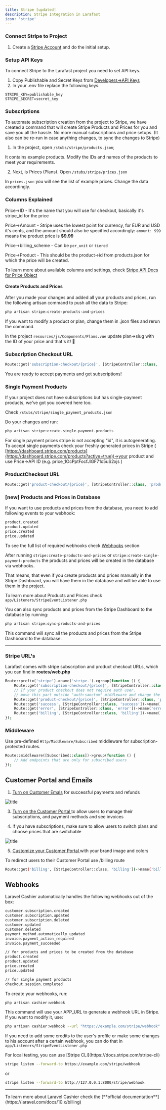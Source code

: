 ```yaml
---
title: Stripe [updated]
description: Stripe Integration in Larafast
icon: 'stripe'
---
```


### Connect Stripe to Project

1. Create a [Stripe Account](https://stripe.com/) and do the initial setup.

### Setup API Keys

To connect Stripe to the Larafast project you need to set API keys.&#x20;

1. Copy Publishable and Secret Keys from [Developers->API Keys](https://dashboard.stripe.com/apikeys)
2. In your .env file replace the following keys

```dotenv .env
STRIPE_KEY=publishable_key
STRIPE_SECRET=secret_key
```

### Subscriptions

To automate subscription creation from the project to Stripe, we have created a command that will create Stripe Products and Prices for you and save you all the hassle. No more manual subscriptions and price setups. (It also can be re-run in case anything changes, to sync the changes to Stripe)

1. In the project, open `/stubs/stripe/products.json`;

It contains example products. Modify the IDs and names of the products to meet your requirements.

2. Next, is Prices (Plans). Open `/stubs/stripe/prices.json`

In `prices.json` you will see the list of example prices. Change the data accordingly.

### Columns Explained

Price->ID - It's the name that you will use for checkout, basically it's stripe\_id for the price

Price->Amount - Stripe uses the lowest point for currency, for EUR and USD it's cents, and the amount should also be specified accordingly: `amount: 999` means the product price is **$9.99**

Price->billing\_scheme - Can be `per_unit` or `tiered`

Price->Product - This should be the product->id from products.json for which the price will be created.

To learn more about available columns and settings, check [Stripe API Docs for Price Object](https://docs.stripe.com/api/prices/create)

#### Create Products and Prices

After you made your changes and added all your products and prices, run the following artisan command to push all the data to Stripe:

```bash
php artisan stripe:create-products-and-prices
```

If you want to modify a product or plan, change them in .json files and rerun the command.

In the project `resources/js/Components/Plans.vue` update plan->slug with the ID of your price and that's it! :rocket:

### Subscription Checkout URL

```php web.php
Route::get('subscription-checkout/{price}', [StripeController::class, 'subscriptionCheckout'])->name('subscription.checkout');
```

You are ready to accept payments and get subscriptions!

### Single Payment Products

If your project does not have subscriptions but has single-payment products, we've got you covered here too.&#x20;

Check `/stubs/stripe/single_payment_products.json`

Do your changes and run:

```bash
php artisan stripe:create-single-payment-products
```

For single payment prices stripe is not accepting "id", it is autogenerating. To accept single payments check your freshly generated prices in Stripe ( [https://dashboard.stripe.com/products](https://dashboard.stripe.com/products?active=true))->your product and use Price->API ID (e.g. price\_1OcPptFocfJlGF71c5uS2xjs )

### ProductCheckout URL

```php web.php
Route::get('product-checkout/{price}', [StripeController::class, 'productCheckout'])->name('product.checkout');
```

### [new] Products and Prices in Database 

If you want to use products and prices from the database, you need to add following events to your webhook:

```bash
product.created
product.updated
price.created
price.updated
```

To see the full list of required webhooks check [Webhooks](/features/payments/stripe#webhooks) section

After running `stripe:create-products-and-prices` or `stripe:create-single-payment-products` the products and prices will be created in the database via webhooks.

That means, that even if you create products and prices manually in the Stripe Dashboard, you will have them in the database and will be able to use them in the project.

To learn more about Products and Prices check `app/Listeners/StripeEventListener.php`

You can also sync products and prices from the Stripe Dashboard to the database by running:

```bash
php artisan stripe:sync-products-and-prices
```

This command will sync all the products and prices from the Stripe Dashboard to the database.
***

### Stripe URL's

Larafast comes with stripe subscription and product checkout URLs, which you can find in **routes/web.php**

```php web.php
Route::prefix('stripe')->name('stripe.')->group(function () {
    Route::get('subscription-checkout/{price}', [StripeController::class, 'subscriptionCheckout'])->name('subscription.checkout');
    // If your product checkout does not require auth user,
    // move this part outside "auth:sanctum" middleware and change the logic inside method
    Route::get('product-checkout/{price}', [StripeController::class, 'productCheckout'])->name('product.checkout');
    Route::get('success', [StripeController::class, 'success'])->name('success');
    Route::get('error', [StripeController::class, 'error'])->name('error');
    Route::get('billing', [StripeController::class, 'billing'])->name('billing'); // Redirects to Customer Portal
});
```

### Middleware

Use pre-defined `Http/Middleware/Subscribed` middleware for subscription-protected routes.

```php web.php
Route::middleware([Subscribed::class])->group(function () {
    // Add endpoints that are only for subscribed users
});
```

## Customer Portal and Emails

1. [Turn on Customer Emals](https://dashboard.stripe.com/settings/emails) for successful payments and refunds

![title](/images/features/payments/stripe/customer_email.avif)

3. [Turn on the Customer Portal ](https://dashboard.stripe.com/settings/billing/portal)to allow users to manage their subscriptions, and payment methods and see invoices

4. If you have subscriptions, make sure to allow users to switch plans and choose prices that are switchable

![title](/images/features/payments/stripe/customer_subscriptions.avif)

5. [Customize your Customer Portal ](https://dashboard.stripe.com/settings/branding)with your brand image and colors

To redirect users to their Customer Portal use /billing route

```bash web.php
Route::get('billing', [StripeController::class, 'billing'])->name('billing'); // Redirects to Customer Portal
```

## Webhooks

Laravel Cashier automatically handles the following webhooks out of the box:

```bash
customer.subscription.created
customer.subscription.updated
customer.subscription.deleted
customer.updated
customer.deleted
payment_method.automatically_updated
invoice.payment_action_required
invoice.payment_succeeded

// for products and prices to be created from the database
product.created
product.updated
price.created
price.updated

// for single payment products
checkout.session.completed
```

To create your webhooks, run:&#x20;

```bash
php artisan cashier:webhook
```

This command will use your APP\_URL to generate a webhook URL in Stripe. If you want to modify it, use:

```bash
php artisan cashier:webhook --url "https://example.com/stripe/webhook"
```

If you need to add some credits to the user's profile or make some changes to his account after a certain webhook, you can do that in `app/Listeners/StripeEventListener.php`

<Tip>
For local testing, you can use [Stripe CLI](https://docs.stripe.com/stripe-cli)
</Tip>

```bash
stripe listen --forward-to https://example.com/stripe/webhook
```

or

```bash
stripe listen --forward-to http://127.0.0.1:8000/stripe/webhook
```

***

<Tip>
To learn more about Laravel Cashier check the [**official documentation**](https://laravel.com/docs/10.x/billing)
</Tip>
